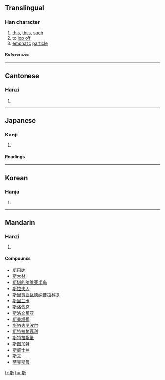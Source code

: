 ==Translingual==
===Han character===
{{Han char|rn=69|rad=斤|as=08|sn=12|four=4282<sub>1</sub>|canj=廿金竹一中 (TCHML)}}
# [[this]], [[thus]], [[such]]
# to [[lop off]]
# [[emphatic]] [[particle]]
====References====
{{Han ref|kx=0480.040|dkj=13563|dj=0839.040|hdz=32025.060|uh=65AF|ud=26031|bh=B4B5|bd=46261}}

----
==Cantonese==
===Hanzi===
{{yue-hanzi|jyut=|y=si1}}
# {{defn|Cantonese}}

----
==Japanese==
===Kanji===
{{ja-kanji|grade=|rs=斤08}}
# {{defn|Japanese}} 
====Readings====
{{ja-readings|on=[[し]] (shi)|kun=[[この]] (kono), [[これ]] (kore), [[かく]] (kaku)}}

----
==Korean==
===Hanja===
{{ko-hanja|hangeul=사|eumhun=|rv=sa|mr=sa|y=sa}}
# {{defn|Korean}}

----
==Mandarin==
===Hanzi===
{{cmn-hanzi|pin=[[sī]] ([[si1]])|wg=ssu<sup>1</sup>}}
# {{defn|Mandarin}}

====Compounds====
*[[斯巴达]]
*[[斯大林]]
*[[斯堪的纳维亚半岛]]
*[[斯拉夫人]]
*[[斯里贾亚瓦德纳普拉科提]]
*[[斯里兰卡]]
*[[斯洛伐克]]
*[[斯洛文尼亚]]
*[[斯美塔那]]
*[[斯塔夫罗波尔]]
*[[斯特拉地瓦利]]
*[[斯特拉斯堡]]
*[[斯图加特]]
*[[斯威士兰]]
*[[斯文]]
*[[萨克斯管]]

[[fr:斯]]
[[hu:斯]]